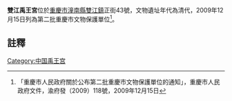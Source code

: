 {{msg:重慶市文物保護單位
|名稱 = 雙江禹王宮
|編號 = 63
|圖片 = 
|級別 = 6
|分類 = 
|時代 = 清代
|地點 = [[潼南縣|潼南縣]][[雙江鎮|雙江鎮]]正街43號
|坐標 = 
|登錄 = 2009年12月15日
}}
'''雙江禹王宮'''位於[[重慶市|重慶市]][[潼南縣|潼南縣]][[雙江鎮|雙江鎮]]正街43號，文物遺址年代為清代，2009年12月15日列為第二批重慶市文物保護單位<ref>「重慶市人民政府關於公布第二批重慶市文物保護單位的通知」，重慶市人民政府文件，渝府發（2009）118號，2009年12月15日</ref>。
== 註釋 ==
{{reflist}}
{{文物保護單位小作品}}

[[Category:中国禹王宫|Category:中国禹王宫]]